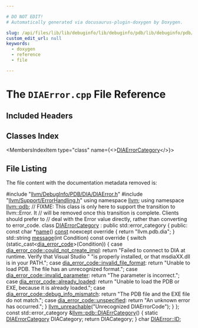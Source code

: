 ```yaml
---

# DO NOT EDIT!
# Automatically generated via docusaurus-plugin-doxygen by Doxygen.

slug: /api/files/lib/lib/debuginfo/lib/debuginfo/pdb/lib/debuginfo/pdb/dia/diaerror-cpp
custom_edit_url: null
keywords:
  - doxygen
  - reference
  - file

---
```





# The `DIAError.cpp` File Reference

<DoxygenPage pluginConfig={pluginConfig}>



## Included Headers

<IncludesList>
<IncludesListItem
  filePath="llvm/DebugInfo/PDB/DIA/DIAError.h"
  permalink="/docs/api/files/include/include/llvm/include/llvm/debuginfo/include/llvm/debuginfo/pdb/include/llvm/debuginfo/pdb/dia/diaerror-h"
  isLocal="true" />
<IncludesListItem
  filePath="llvm/Support/ErrorHandling.h"
  permalink="/docs/api/files/include/include/llvm/include/llvm/support/errorhandling-h"
  isLocal="true" />
</IncludesList>

## Classes Index

<MembersIndex>

<MembersIndexItem
  type="class"
  name={<><a href="/docs/api/classes/diaerrorcategory">DIAErrorCategory</a></>}>
</MembersIndexItem>

</MembersIndex>


## File Listing

The file content with the documentation metadata removed is:

<ProgramListing>

<Link id="l00001" /><CodeLine lineNumber="1"><Highlight kind="preprocessor">#include &quot;<a href="/docs/api/files/include/include/llvm/include/llvm/debuginfo/include/llvm/debuginfo/pdb/include/llvm/debuginfo/pdb/dia/diaerror-h">llvm/DebugInfo/PDB/DIA/DIAError.h</a>&quot;</Highlight><Highlight kind="normal"></Highlight></CodeLine>
<Link id="l00002" /><CodeLine lineNumber="2"><Highlight kind="normal"></Highlight><Highlight kind="preprocessor">#include &quot;<a href="/docs/api/files/include/include/llvm/include/llvm/support/errorhandling-h">llvm/Support/ErrorHandling.h</a>&quot;</Highlight><Highlight kind="normal"></Highlight></CodeLine>
<Link id="l00003" /><CodeLine lineNumber="3"><Highlight kind="normal"></Highlight></CodeLine>
<Link id="l00004" /><CodeLine lineNumber="4"><Highlight kind="normal"></Highlight><Highlight kind="keyword">using namespace </Highlight><Highlight kind="normal"><a href="/docs/api/namespaces/llvm">llvm</a>;</Highlight></CodeLine>
<Link id="l00005" /><CodeLine lineNumber="5"><Highlight kind="normal"></Highlight><Highlight kind="keyword">using namespace </Highlight><Highlight kind="normal"><a href="/docs/api/namespaces/llvm/pdb">llvm::pdb</a>;</Highlight></CodeLine>
<Link id="l00006" /><CodeLine lineNumber="6"><Highlight kind="normal"></Highlight></CodeLine>
<Link id="l00007" /><CodeLine lineNumber="7"><Highlight kind="normal"></Highlight><Highlight kind="comment">// FIXME: This class is only here to support the transition to llvm::Error. It</Highlight><Highlight kind="normal"></Highlight></CodeLine>
<Link id="l00008" /><CodeLine lineNumber="8"><Highlight kind="normal"></Highlight><Highlight kind="comment">// will be removed once this transition is complete. Clients should prefer to</Highlight><Highlight kind="normal"></Highlight></CodeLine>
<Link id="l00009" /><CodeLine lineNumber="9"><Highlight kind="normal"></Highlight><Highlight kind="comment">// deal with the Error value directly, rather than converting to error&#95;code.</Highlight><Highlight kind="normal"></Highlight></CodeLine>
<Link id="l00010" /><CodeLine lineNumber="10" lineLink="/docs/api/classes/diaerrorcategory"><Highlight kind="normal"></Highlight><Highlight kind="keyword">class </Highlight><Highlight kind="normal"><a href="/docs/api/classes/diaerrorcategory">DIAErrorCategory</a> : </Highlight><Highlight kind="keyword">public</Highlight><Highlight kind="normal"> std::error&#95;category &#123;</Highlight></CodeLine>
<Link id="l00011" /><CodeLine lineNumber="11"><Highlight kind="normal"></Highlight><Highlight kind="keyword">public</Highlight><Highlight kind="normal">:</Highlight></CodeLine>
<Link id="l00012" /><CodeLine lineNumber="12" lineLink="/docs/api/classes/diaerrorcategory/#af49be328f7f6c18809a6712ab84d2a57"><Highlight kind="normal">  </Highlight><Highlight kind="keyword">const</Highlight><Highlight kind="normal"> </Highlight><Highlight kind="keywordtype">char</Highlight><Highlight kind="normal"> &#42;<a href="/docs/api/classes/diaerrorcategory/#af49be328f7f6c18809a6712ab84d2a57">name</a>() <a href="/docs/api/files/lib/lib/target/lib/target/aarch64/aarch64promoteconstant-cpp/#a90f8350fecae261c25be85d38b451bff">const</a> noexcept</Highlight><Highlight kind="keyword"> override </Highlight><Highlight kind="normal">&#123; </Highlight><Highlight kind="keywordflow">return</Highlight><Highlight kind="normal"> </Highlight><Highlight kind="stringliteral">&quot;llvm.pdb.dia&quot;</Highlight><Highlight kind="normal">; &#125;</Highlight></CodeLine>
<Link id="l00013" /><CodeLine lineNumber="13" lineLink="/docs/api/classes/diaerrorcategory/#ab1a4a04006b134afb8314f436523e8d2"><Highlight kind="normal">  std::string <a href="/docs/api/classes/diaerrorcategory/#ab1a4a04006b134afb8314f436523e8d2">message</a>(</Highlight><Highlight kind="keywordtype">int</Highlight><Highlight kind="normal"> Condition)</Highlight><Highlight kind="keyword"> const override </Highlight><Highlight kind="normal">&#123;</Highlight></CodeLine>
<Link id="l00014" /><CodeLine lineNumber="14"><Highlight kind="normal">    </Highlight><Highlight kind="keywordflow">switch</Highlight><Highlight kind="normal"> (</Highlight><Highlight kind="keyword">static&#95;cast&lt;</Highlight><Highlight kind="normal"><a href="/docs/api/namespaces/llvm/pdb/#ade7b9821d9857277506650ed1499c9d8">dia&#95;error&#95;code</a></Highlight><Highlight kind="keyword">&gt;</Highlight><Highlight kind="normal">(Condition)) &#123;</Highlight></CodeLine>
<Link id="l00015" /><CodeLine lineNumber="15"><Highlight kind="normal">    </Highlight><Highlight kind="keywordflow">case</Highlight><Highlight kind="normal"> <a href="/docs/api/namespaces/llvm/pdb/#ade7b9821d9857277506650ed1499c9d8a433cd8a9db22a62f7cc9f0fc5f796a9f">dia&#95;error&#95;code::could&#95;not&#95;create&#95;impl</a>:</Highlight></CodeLine>
<Link id="l00016" /><CodeLine lineNumber="16"><Highlight kind="normal">      </Highlight><Highlight kind="keywordflow">return</Highlight><Highlight kind="normal"> </Highlight><Highlight kind="stringliteral">&quot;Failed to connect to DIA at runtime. Verify that Visual Studio &quot;</Highlight><Highlight kind="normal"></Highlight></CodeLine>
<Link id="l00017" /><CodeLine lineNumber="17"><Highlight kind="normal">             </Highlight><Highlight kind="stringliteral">&quot;is properly installed, or that msdiaXX.dll is in your PATH.&quot;</Highlight><Highlight kind="normal">;</Highlight></CodeLine>
<Link id="l00018" /><CodeLine lineNumber="18"><Highlight kind="normal">    </Highlight><Highlight kind="keywordflow">case</Highlight><Highlight kind="normal"> <a href="/docs/api/namespaces/llvm/pdb/#ade7b9821d9857277506650ed1499c9d8a60a552d6b3bf838addf140d7af11b43d">dia&#95;error&#95;code::invalid&#95;file&#95;format</a>:</Highlight></CodeLine>
<Link id="l00019" /><CodeLine lineNumber="19"><Highlight kind="normal">      </Highlight><Highlight kind="keywordflow">return</Highlight><Highlight kind="normal"> </Highlight><Highlight kind="stringliteral">&quot;Unable to load PDB. The file has an unrecognized format.&quot;</Highlight><Highlight kind="normal">;</Highlight></CodeLine>
<Link id="l00020" /><CodeLine lineNumber="20"><Highlight kind="normal">    </Highlight><Highlight kind="keywordflow">case</Highlight><Highlight kind="normal"> <a href="/docs/api/namespaces/llvm/pdb/#ade7b9821d9857277506650ed1499c9d8ad251e6fb723481cde9cc592fa724dd10">dia&#95;error&#95;code::invalid&#95;parameter</a>:</Highlight></CodeLine>
<Link id="l00021" /><CodeLine lineNumber="21"><Highlight kind="normal">      </Highlight><Highlight kind="keywordflow">return</Highlight><Highlight kind="normal"> </Highlight><Highlight kind="stringliteral">&quot;The parameter is incorrect.&quot;</Highlight><Highlight kind="normal">;</Highlight></CodeLine>
<Link id="l00022" /><CodeLine lineNumber="22"><Highlight kind="normal">    </Highlight><Highlight kind="keywordflow">case</Highlight><Highlight kind="normal"> <a href="/docs/api/namespaces/llvm/pdb/#ade7b9821d9857277506650ed1499c9d8a87eaad3e236d82261f86e38af8e5e724">dia&#95;error&#95;code::already&#95;loaded</a>:</Highlight></CodeLine>
<Link id="l00023" /><CodeLine lineNumber="23"><Highlight kind="normal">      </Highlight><Highlight kind="keywordflow">return</Highlight><Highlight kind="normal"> </Highlight><Highlight kind="stringliteral">&quot;Unable to load the PDB or EXE, because it is already loaded.&quot;</Highlight><Highlight kind="normal">;</Highlight></CodeLine>
<Link id="l00024" /><CodeLine lineNumber="24"><Highlight kind="normal">    </Highlight><Highlight kind="keywordflow">case</Highlight><Highlight kind="normal"> <a href="/docs/api/namespaces/llvm/pdb/#ade7b9821d9857277506650ed1499c9d8a26e75e0e662303271ba764b8ee596b39">dia&#95;error&#95;code::debug&#95;info&#95;mismatch</a>:</Highlight></CodeLine>
<Link id="l00025" /><CodeLine lineNumber="25"><Highlight kind="normal">      </Highlight><Highlight kind="keywordflow">return</Highlight><Highlight kind="normal"> </Highlight><Highlight kind="stringliteral">&quot;The PDB file and the EXE file do not match.&quot;</Highlight><Highlight kind="normal">;</Highlight></CodeLine>
<Link id="l00026" /><CodeLine lineNumber="26"><Highlight kind="normal">    </Highlight><Highlight kind="keywordflow">case</Highlight><Highlight kind="normal"> <a href="/docs/api/namespaces/llvm/pdb/#ade7b9821d9857277506650ed1499c9d8ad415f0e30c471dfdd9bc4f827329ef48">dia&#95;error&#95;code::unspecified</a>:</Highlight></CodeLine>
<Link id="l00027" /><CodeLine lineNumber="27"><Highlight kind="normal">      </Highlight><Highlight kind="keywordflow">return</Highlight><Highlight kind="normal"> </Highlight><Highlight kind="stringliteral">&quot;An unknown error has occurred.&quot;</Highlight><Highlight kind="normal">;</Highlight></CodeLine>
<Link id="l00028" /><CodeLine lineNumber="28"><Highlight kind="normal">    &#125;</Highlight></CodeLine>
<Link id="l00029" /><CodeLine lineNumber="29"><Highlight kind="normal">    <a href="/docs/api/files/include/include/llvm/include/llvm/support/errorhandling-h/#ace243f5c25697a1107cce46626b3dc94">llvm&#95;unreachable</a>(</Highlight><Highlight kind="stringliteral">&quot;Unrecognized DIAErrorCode&quot;</Highlight><Highlight kind="normal">);</Highlight></CodeLine>
<Link id="l00030" /><CodeLine lineNumber="30"><Highlight kind="normal">  &#125;</Highlight></CodeLine>
<Link id="l00031" /><CodeLine lineNumber="31"><Highlight kind="normal">&#125;;</Highlight></CodeLine>
<Link id="l00032" /><CodeLine lineNumber="32"><Highlight kind="normal"></Highlight></CodeLine>
<Link id="l00033" /><CodeLine lineNumber="33" lineLink="/docs/api/namespaces/llvm/pdb/#aa00ee04d60484a892221c90c3d2088ae"><Highlight kind="normal"></Highlight><Highlight kind="keyword">const</Highlight><Highlight kind="normal"> std::error&#95;category &amp;<a href="/docs/api/namespaces/llvm/pdb/#aa00ee04d60484a892221c90c3d2088ae">llvm::pdb::DIAErrCategory</a>() &#123;</Highlight></CodeLine>
<Link id="l00034" /><CodeLine lineNumber="34"><Highlight kind="normal">  </Highlight><Highlight kind="keyword">static</Highlight><Highlight kind="normal"> <a href="/docs/api/classes/diaerrorcategory">DIAErrorCategory</a> DIACategory;</Highlight></CodeLine>
<Link id="l00035" /><CodeLine lineNumber="35"><Highlight kind="normal">  </Highlight><Highlight kind="keywordflow">return</Highlight><Highlight kind="normal"> DIACategory;</Highlight></CodeLine>
<Link id="l00036" /><CodeLine lineNumber="36"><Highlight kind="normal">&#125;</Highlight></CodeLine>
<Link id="l00037" /><CodeLine lineNumber="37"><Highlight kind="normal"></Highlight></CodeLine>
<Link id="l00038" /><CodeLine lineNumber="38"><Highlight kind="normal"></Highlight><Highlight kind="keywordtype">char</Highlight><Highlight kind="normal"> <a href="/docs/api/classes/llvm/pdb/diaerror/#a8b20662be6bdd8f1ed11d04784577441">DIAError::ID</a>;</Highlight></CodeLine>

</ProgramListing>

</DoxygenPage>
